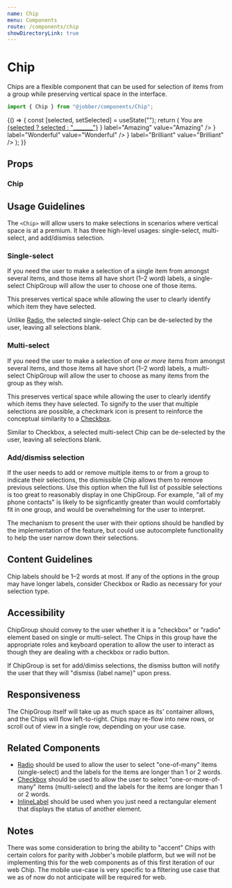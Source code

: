 ```yaml
---
name: Chip
menu: Components
route: /components/chip
showDirectoryLink: true
---
```



# Chip

Chips are a flexible component that can be used for selection of items from a
group while preserving vertical space in the interface.

```ts
import { Chip } from "@jobber/components/Chip";
```

<Playground>
  {() => {
    const [selected, setSelected] = useState("");
    return (
      <Content>
        <Text>
          You are <u>{selected ? selected : "_______"}</u>
        </Text>
        <Chips selected={selected} onChange={setSelected}>
          <Chip
            prefix={<ChipAvatar initials="AZ" />}
            label="Amazing"
            value="Amazing"
          />
          <Chip
            prefix={<ChipIcon name="quote" />}
            label="Wonderful"
            value="Wonderful"
          />
          <Chip
            prefix={<ChipIcon name="starFill" />}
            label="Brilliant"
            value="Brilliant"
          />
          <Chip label="Magnificent" value="Magnificent" />
        </Chips>
      </Content>
    );
  }}
</Playground>

## Props

### Chip

<Props of={Chip} />

## Usage Guidelines

The `<Chip>` will allow users to make selections in scenarios where vertical
space is at a premium. It has three high-level usages: single-select,
multi-select, and add/dismiss selection.

### Single-select

If you need the user to make a selection of a single item from amongst several
items, and those items all have short (1–2 word) labels, a single-select
ChipGroup will allow the user to choose one of those items.

This preserves vertical space while allowing the user to clearly identify which
item they have selected.

Unlike [Radio](/components/radio-group), the selected single-select Chip can be
de-selected by the user, leaving all selections blank.

### Multi-select

If you need the user to make a selection of one _or more_ items from amongst
several items, and those items all have short (1–2 word) labels, a multi-select
ChipGroup will allow the user to choose as many items from the group as they
wish.

This preserves vertical space while allowing the user to clearly identify which
items they have selected. To signify to the user that multiple selections are
possible, a checkmark icon is present to reinforce the conceptual similarity to
a [Checkbox](/components/checkbox).

Similar to Checkbox, a selected multi-select Chip can be de-selected by the
user, leaving all selections blank.

### Add/dismiss selection

If the user needs to add or remove multiple items to or from a group to indicate
their selections, the dismissible Chip allows them to remove previous
selections. Use this option when the full list of possible selections is too
great to reasonably display in one ChipGroup. For example, "all of my phone
contacts" is likely to be signficantly greater than would comfortably fit in one
group, and would be overwhelming for the user to interpret.

The mechanism to present the user with their options should be handled by the
implementation of the feature, but could use autocomplete functionality to help
the user narrow down their selections.

## Content Guidelines

Chip labels should be 1–2 words at most. If any of the options in the group may
have longer labels, consider Checkbox or Radio as necessary for your selection
type.

## Accessibility

ChipGroup should convey to the user whether it is a "checkbox" or "radio"
element based on single or multi-select. The Chips in this group have the
appropriate roles and keyboard operation to allow the user to interact as though
they are dealing with a checkbox or radio button.

If ChipGroup is set for add/dimiss selections, the dismiss button will notify
the user that they will "dismiss {label name}" upon press.

## Responsiveness

The ChipGroup itself will take up as much space as its' container allows, and
the Chips will flow left-to-right. Chips may re-flow into new rows, or scroll
out of view in a single row, depending on your use case.

## Related Components

- [Radio](/components/radio-group) should be used to allow the user to select
  "one-of-many" items (single-select) and the labels for the items are longer
  than 1 or 2 words.
- [Checkbox](/components/checkbox) should be used to allow the user to select
  "one-or-more-of-many" items (multi-select) and the labels for the items are
  longer than 1 or 2 words.
- [InlineLabel](/components/inline-label) should be used when you just need a
  rectangular element that displays the status of another element.

## Notes

There was some consideration to bring the ability to "accent" Chips with certain
colors for parity with Jobber's mobile platform, but we will not be implementing
this for the web components as of this first iteration of our web Chip. The
mobile use-case is very specific to a filtering use case that we as of now do
not anticipate will be required for web.
